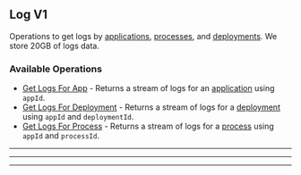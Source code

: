 
## Log V1
Operations to get logs by [applications](https://hathora.dev/docs/concepts/hathora\-entities\#application), [processes](https://hathora.dev/docs/concepts/hathora\-entities\#process), and [deployments](https://hathora.dev/docs/concepts/hathora\-entities\#deployment). We store 20GB of logs data.

### Available Operations

* [Get Logs For App](/unity/log_v1/get_logs_for_app) - Returns a stream of logs for an [application](https://hathora.dev/docs/concepts/hathora-entities#application) using `appId`.
* [Get Logs For Deployment](/unity/log_v1/get_logs_for_deployment) - Returns a stream of logs for a [deployment](https://hathora.dev/docs/concepts/hathora-entities#deployment) using `appId` and `deploymentId`.
* [Get Logs For Process](/unity/log_v1/get_logs_for_process) - Returns a stream of logs for a [process](https://hathora.dev/docs/concepts/hathora-entities#process) using `appId` and `processId`.

---
<GetLogsForApp />

---
<GetLogsForDeployment />

---
<GetLogsForProcess />
